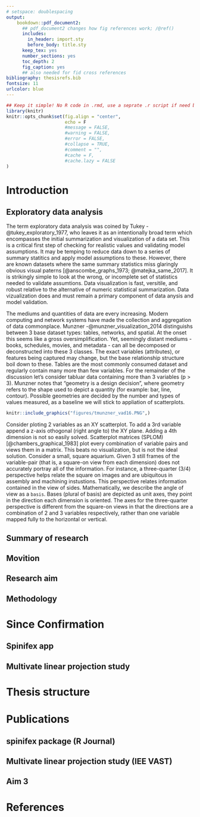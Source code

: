 ```yaml
---
# setspace: doublespacing
output: 
    bookdown::pdf_document2:
      ## pdf_document2 changes how fig references work; /@ref()
      includes:
        in_header: import.sty
        before_body: title.sty
      keep_tex: yes
      number_sections: yes
      toc_depth: 2
      fig_caption: yes
      ## also needed for fid cross references
bibliography: thesisrefs.bib
fontsize: 11
urlcolor: blue
---
```


```r
## Keep it simple! No R code in .rmd, use a seprate .r script if need be.
library(knitr) 
knitr::opts_chunk$set(fig.align = "center",
                      echo = F 
                      #message = FALSE,
                      #warning = FALSE,
                      #error = FALSE,
                      #collapse = TRUE,
                      #comment = "",
                      #cache = F, 
                      #cache.lazy = FALSE
)
```

<!-- # cheatsheet -->

<!-- A bib reference [@wickham_visualizing_2015].  -->

<!-- A [Section intro](#sec:intro) reference, alternatively, section \ref{sec:intro} (with no @; \\ref{sec:intro}).  -->

<!-- A figure \@ref(fig:crest) reference (with @; \\@ref(fig:crest).  -->

<!-- ```{r crest, echo=FALSE, out.height = "10%", out.width = "10%", fig.cap = "A caption for crest figure"} -->
<!-- knitr::include_graphics("figures/can_con/crest.jpg",) -->
<!-- ``` -->

# Introduction {#sec:intro}

## Exploratory data analysis

<!-- When EDA; need visuals -->
The term exploratory data analysis was coined by Tukey -@tukey_exploratory_1977, who leaves it as an intentionally broad term which encompasses the initial summarization and visualization of a data set. This is a critical first step of checking for realistic values and validating model assumptions. It may be temping to reduce data down to a series of summary statitics and apply model assumptions to these. However, there are known datasets where the same summary statistics miss glaringly obvious visual paterns [@anscombe_graphs_1973; @matejka_same_2017]. It is strikingly simple to look at the wrong, or incomplete set of statistics needed to validate assumtions. Data visualization is fast, versitile, and robust relative to the alternative of numeric statistical summarization. Data vizualization does and must remain a primary component of data anysis and model validation.

<!-- Humans percieve more information from data visualizations than numeric reprsentations[CITATION NEEDED]. Because there are inherent dangers to relying on statistics alone, this requirement for looking at visuals necessitates *human-in-the-loop* analysis, defined as any model that requires human interaction [@karwowski_international_2006]. -->

<!-- data is diverse, which data (munzner img)--> 
The mediums and quantities of data are every increasing. Modern computing and network systems have made the collection and aggregation of data commonplace. Munzner -@munzner_visualization_2014 distinguishs between 3 base dataset types: tables, networks, and spatial. At the onset this seems like a gross oversimplification. Yet, seemingly distant mediums - books, schedules, movies, and metadata - can all be decomposed or deconstructed into these 3 classes. The exact variables (attributes), or features being captured may change, but the base relationship structure boil down to these. Tables are the most commonly consumed dataset and regularly contain many more than few variables. For the remainder of the discussion let's consider tabluar data containing more than 3 variables (p > 3). Munzner notes that "geometry is a design decision", where geometry refers to the shape used to depict a quantity (for example: bar, line, contour). Possible geometries are decided by the number and types of values measured, as a baseline we will stick to appliation of scatterplots. 


```r
knitr::include_graphics("figures/tmunzner_vad16.PNG",)
```


<!-- Thinking about axes and basis? -->
Consider ploting 2 variables as an XY scatterplot. To add a 3rd variable append a z-axis othogonal (right angle to) the XY plane. Adding a 4th dimension is not so easily solved. Scatterplot matrices (SPLOM)[@chambers_graphical_1983] plot every combination of variable pairs and views them in a matrix. This beats no visualization, but is not the ideal solution. Consider a small, square aquarium. Given 3 still frames of the variable-pair (that is, a square-on view from each dimension) does not accurately portray all of the information. For instance, a three-quarter (3/4) perspective helps relate the square on images and are ubiquitous in assembly and machining instustions. This perspective relates information contained in the view of sides. Mathematically, we describe the angle of view as a `basis`. Bases (plural of basis) are depicted as unit axes, they point in the direction each dimension is oriented. The axes for the three-quarter perspective is different from the square-on views in that the directions are a combination of 2 and 3 variables respectively, rather than one variable mapped fully to the horizontal or vertical. 


## Summary of research

## Movition

## Research aim

## Methodology



# Since Confirmation

## Spinifex app

## Multivate linear projection study



# Thesis structure



# Publications

## spinifex package (R Journal)

## Multivate linear projection study (IEE VAST)

## Aim 3



# References 